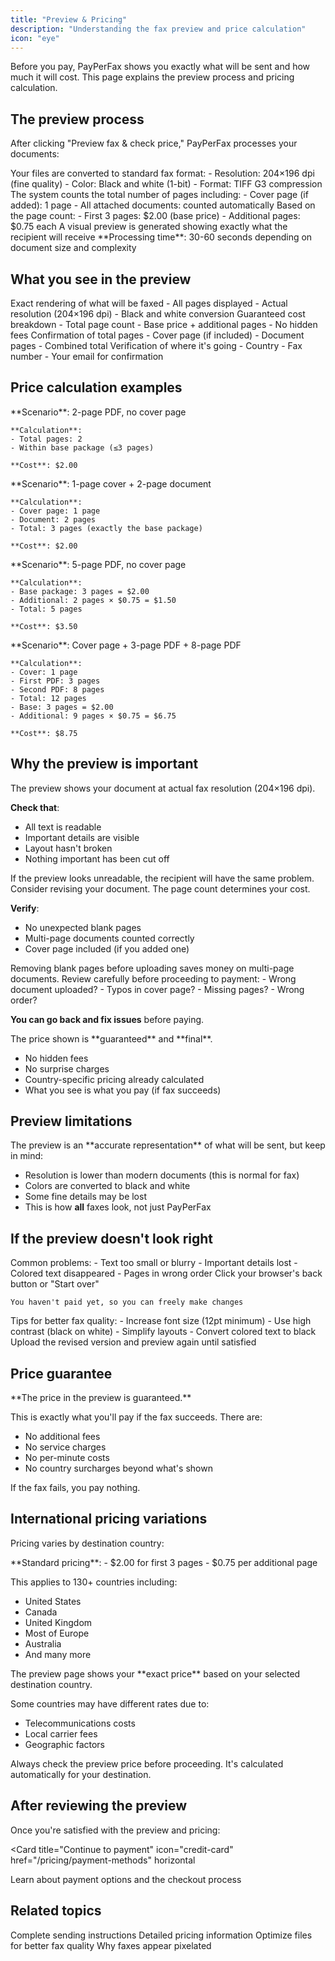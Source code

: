 ```yaml
---
title: "Preview & Pricing"
description: "Understanding the fax preview and price calculation"
icon: "eye"
---
```


Before you pay, PayPerFax shows you exactly what will be sent and how much it will cost. This page explains the preview process and pricing calculation.

## The preview process

After clicking "Preview fax & check price," PayPerFax processes your documents:

<Steps>
  <Step title="Document conversion">
    Your files are converted to standard fax format:
    - Resolution: 204×196 dpi (fine quality)
    - Color: Black and white (1-bit)
    - Format: TIFF G3 compression
  </Step>

  <Step title="Page counting">
    The system counts the total number of pages including:
    - Cover page (if added): 1 page
    - All attached documents: counted automatically
  </Step>

  <Step title="Price calculation">
    Based on the page count:
    - First 3 pages: $2.00 (base price)
    - Additional pages: $0.75 each
  </Step>

  <Step title="Preview generation">
    A visual preview is generated showing exactly what the recipient will receive
  </Step>
</Steps>

<Info>
**Processing time**: 30-60 seconds depending on document size and complexity
</Info>

## What you see in the preview

<CardGroup cols={2}>
  <Card title="Visual Preview" icon="image">
    Exact rendering of what will be faxed
    - All pages displayed
    - Actual resolution (204×196 dpi)
    - Black and white conversion
  </Card>
  <Card title="Final Price" icon="dollar-sign">
    Guaranteed cost breakdown
    - Total page count
    - Base price + additional pages
    - No hidden fees
  </Card>
  <Card title="Page Count" icon="hashtag">
    Confirmation of total pages
    - Cover page (if included)
    - Document pages
    - Combined total
  </Card>
  <Card title="Destination Details" icon="fax">
    Verification of where it's going
    - Country
    - Fax number
    - Your email for confirmation
  </Card>
</CardGroup>

## Price calculation examples

<AccordionGroup>
  <Accordion title="Example 1: Simple 2-page fax" icon="1">
    **Scenario**: 2-page PDF, no cover page

    **Calculation**:
    - Total pages: 2
    - Within base package (≤3 pages)

    **Cost**: $2.00
  </Accordion>

  <Accordion title="Example 2: Exactly 3 pages" icon="2">
    **Scenario**: 1-page cover + 2-page document

    **Calculation**:
    - Cover page: 1 page
    - Document: 2 pages
    - Total: 3 pages (exactly the base package)

    **Cost**: $2.00
  </Accordion>

  <Accordion title="Example 3: 5-page document" icon="3">
    **Scenario**: 5-page PDF, no cover page

    **Calculation**:
    - Base package: 3 pages = $2.00
    - Additional: 2 pages × $0.75 = $1.50
    - Total: 5 pages

    **Cost**: $3.50
  </Accordion>

  <Accordion title="Example 4: Large multi-document fax" icon="4">
    **Scenario**: Cover page + 3-page PDF + 8-page PDF

    **Calculation**:
    - Cover: 1 page
    - First PDF: 3 pages
    - Second PDF: 8 pages
    - Total: 12 pages
    - Base: 3 pages = $2.00
    - Additional: 9 pages × $0.75 = $6.75

    **Cost**: $8.75
  </Accordion>
</AccordionGroup>

## Why the preview is important

<Accordion title="Verify readability" icon="glasses">
The preview shows your document at actual fax resolution (204×196 dpi).

**Check that**:
- All text is readable
- Important details are visible
- Layout hasn't broken
- Nothing important has been cut off

<Warning>
If the preview looks unreadable, the recipient will have the same problem. Consider revising your document.
</Warning>
</Accordion>

<Accordion title="Confirm page count" icon="hashtag">
The page count determines your cost.

**Verify**:
- No unexpected blank pages
- Multi-page documents counted correctly
- Cover page included (if you added one)

<Tip>
Removing blank pages before uploading saves money on multi-page documents.
</Tip>
</Accordion>

<Accordion title="Catch errors before paying" icon="circle-xmark">
Review carefully before proceeding to payment:
- Wrong document uploaded?
- Typos in cover page?
- Missing pages?
- Wrong order?

**You can go back and fix issues** before paying.
</Accordion>

<Accordion title="Know the exact cost" icon="dollar-sign">
The price shown is **guaranteed** and **final**.

- No hidden fees
- No surprise charges
- Country-specific pricing already calculated
- What you see is what you pay (if fax succeeds)
</Accordion>

## Preview limitations

<Info>
The preview is an **accurate representation** of what will be sent, but keep in mind:

- Resolution is lower than modern documents (this is normal for fax)
- Colors are converted to black and white
- Some fine details may be lost
- This is how **all** faxes look, not just PayPerFax
</Info>

## If the preview doesn't look right

<Steps>
  <Step title="Identify the issue">
    Common problems:
    - Text too small or blurry
    - Important details lost
    - Colored text disappeared
    - Pages in wrong order
  </Step>

  <Step title="Go back and fix">
    Click your browser's back button or "Start over"

    You haven't paid yet, so you can freely make changes
  </Step>

  <Step title="Revise your document">
    Tips for better fax quality:
    - Increase font size (12pt minimum)
    - Use high contrast (black on white)
    - Simplify layouts
    - Convert colored text to black
  </Step>

  <Step title="Re-upload and preview again">
    Upload the revised version and preview again until satisfied
  </Step>
</Steps>

## Price guarantee

<Note>
**The price in the preview is guaranteed.**

This is exactly what you'll pay if the fax succeeds. There are:
- No additional fees
- No service charges
- No per-minute costs
- No country surcharges beyond what's shown

If the fax fails, you pay nothing.
</Note>

## International pricing variations

Pricing varies by destination country:

<Accordion title="Most countries" icon="globe">
**Standard pricing**:
- $2.00 for first 3 pages
- $0.75 per additional page

This applies to 130+ countries including:
- United States
- Canada
- United Kingdom
- Most of Europe
- Australia
- And many more
</Accordion>

<Accordion title="Check destination-specific pricing" icon="info">
The preview page shows your **exact price** based on your selected destination country.

Some countries may have different rates due to:
- Telecommunications costs
- Local carrier fees
- Geographic factors

<Tip>
Always check the preview price before proceeding. It's calculated automatically for your destination.
</Tip>
</Accordion>

## After reviewing the preview

Once you're satisfied with the preview and pricing:

<Card
  title="Continue to payment"
  icon="credit-card"
  href="/pricing/payment-methods"
  horizontal
>
  Learn about payment options and the checkout process
</Card>

## Related topics

<CardGroup cols={2}>
  <Card
    title="Step-by-Step Guide"
    icon="list-check"
    href="/sending-faxes/step-by-step-guide"
  >
    Complete sending instructions
  </Card>
  <Card
    title="Pricing Structure"
    icon="dollar-sign"
    href="/pricing/pricing-structure"
  >
    Detailed pricing information
  </Card>
  <Card
    title="File Requirements"
    icon="file"
    href="/sending-faxes/file-requirements"
  >
    Optimize files for better fax quality
  </Card>
  <Card
    title="Low Quality Confirmations"
    icon="image"
    href="/troubleshooting/low-quality-confirmations"
  >
    Why faxes appear pixelated
  </Card>
</CardGroup>
